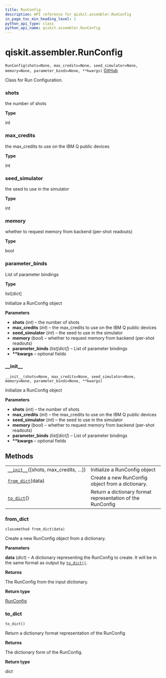 ```yaml
---
title: RunConfig
description: API reference for qiskit.assembler.RunConfig
in_page_toc_min_heading_level: 1
python_api_type: class
python_api_name: qiskit.assembler.RunConfig
---
```


# qiskit.assembler.RunConfig

<span id="qiskit.assembler.RunConfig" />

`RunConfig(shots=None, max_credits=None, seed_simulator=None, memory=None, parameter_binds=None, **kwargs)` [GitHub](https://github.com/qiskit/qiskit/tree/stable/0.18/qiskit/assembler/run_config.py "view source code")

Class for Run Configuration.

<span id="qiskit.assembler.RunConfig.shots" />

### shots

the number of shots

**Type**

int

<span id="qiskit.assembler.RunConfig.max_credits" />

### max\_credits

the max\_credits to use on the IBM Q public devices

**Type**

int

<span id="qiskit.assembler.RunConfig.seed_simulator" />

### seed\_simulator

the seed to use in the simulator

**Type**

int

<span id="qiskit.assembler.RunConfig.memory" />

### memory

whether to request memory from backend (per-shot readouts)

**Type**

bool

<span id="qiskit.assembler.RunConfig.parameter_binds" />

### parameter\_binds

List of parameter bindings

**Type**

list\[dict]

Initialize a RunConfig object

**Parameters**

*   **shots** (*int*) – the number of shots
*   **max\_credits** (*int*) – the max\_credits to use on the IBM Q public devices
*   **seed\_simulator** (*int*) – the seed to use in the simulator
*   **memory** (*bool*) – whether to request memory from backend (per-shot readouts)
*   **parameter\_binds** (*list\[dict]*) – List of parameter bindings
*   **\*\*kwargs** – optional fields

### \_\_init\_\_

<span id="qiskit.assembler.RunConfig.__init__" />

`__init__(shots=None, max_credits=None, seed_simulator=None, memory=None, parameter_binds=None, **kwargs)`

Initialize a RunConfig object

**Parameters**

*   **shots** (*int*) – the number of shots
*   **max\_credits** (*int*) – the max\_credits to use on the IBM Q public devices
*   **seed\_simulator** (*int*) – the seed to use in the simulator
*   **memory** (*bool*) – whether to request memory from backend (per-shot readouts)
*   **parameter\_binds** (*list\[dict]*) – List of parameter bindings
*   **\*\*kwargs** – optional fields

## Methods

|                                                                                                                     |                                                            |
| ------------------------------------------------------------------------------------------------------------------- | ---------------------------------------------------------- |
| [`__init__`](#qiskit.assembler.RunConfig.__init__ "qiskit.assembler.RunConfig.__init__")(\[shots, max\_credits, …]) | Initialize a RunConfig object                              |
| [`from_dict`](#qiskit.assembler.RunConfig.from_dict "qiskit.assembler.RunConfig.from_dict")(data)                   | Create a new RunConfig object from a dictionary.           |
| [`to_dict`](#qiskit.assembler.RunConfig.to_dict "qiskit.assembler.RunConfig.to_dict")()                             | Return a dictionary format representation of the RunConfig |

### from\_dict

<span id="qiskit.assembler.RunConfig.from_dict" />

`classmethod from_dict(data)`

Create a new RunConfig object from a dictionary.

**Parameters**

**data** (*dict*) – A dictionary representing the RunConfig to create. It will be in the same format as output by [`to_dict()`](#qiskit.assembler.RunConfig.to_dict "qiskit.assembler.RunConfig.to_dict").

**Returns**

The RunConfig from the input dictionary.

**Return type**

[RunConfig](#qiskit.assembler.RunConfig "qiskit.assembler.RunConfig")

### to\_dict

<span id="qiskit.assembler.RunConfig.to_dict" />

`to_dict()`

Return a dictionary format representation of the RunConfig

**Returns**

The dictionary form of the RunConfig.

**Return type**

dict

